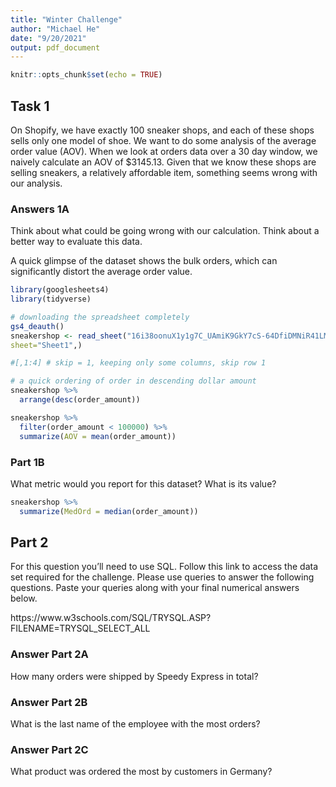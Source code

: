 ```yaml
---
title: "Winter Challenge"
author: "Michael He"
date: "9/20/2021"
output: pdf_document
---
```


```r
knitr::opts_chunk$set(echo = TRUE)
```

## Task 1
On Shopify, we have exactly 100 sneaker shops, and each of these shops sells only one model of shoe. We want to do some analysis of the average order value (AOV). When we look at orders data over a 30 day window, we naively calculate an AOV of $3145.13. Given that we know these shops are selling sneakers, a relatively affordable item, something seems wrong with our analysis. 

### Answers 1A
Think about what could be going wrong with our calculation. Think about a better way to evaluate this data. 

A quick glimpse of the dataset shows the bulk orders, which can significantly distort the average order value.

```r
library(googlesheets4) 
library(tidyverse)

# downloading the spreadsheet completely
gs4_deauth()
sneakershop <- read_sheet("16i38oonuX1y1g7C_UAmiK9GkY7cS-64DfiDMNiR41LM",
sheet="Sheet1",)

#[,1:4] # skip = 1, keeping only some columns, skip row 1

# a quick ordering of order in descending dollar amount
sneakershop %>%
  arrange(desc(order_amount))

sneakershop %>%
  filter(order_amount < 100000) %>%
  summarize(AOV = mean(order_amount))

```

### Part 1B

What metric would you report for this dataset? What is its value?

```r
sneakershop %>%
  summarize(MedOrd = median(order_amount))
```

## Part 2

For this question you’ll need to use SQL. Follow this link to access the data set required for the challenge. Please use queries to answer the following questions. Paste your queries along with your final numerical answers below.

https://www.w3schools.com/SQL/TRYSQL.ASP?FILENAME=TRYSQL_SELECT_ALL

### Answer Part 2A 

How many orders were shipped by Speedy Express in total?


### Answer Part 2B

What is the last name of the employee with the most orders?


### Answer Part 2C

What product was ordered the most by customers in Germany?




